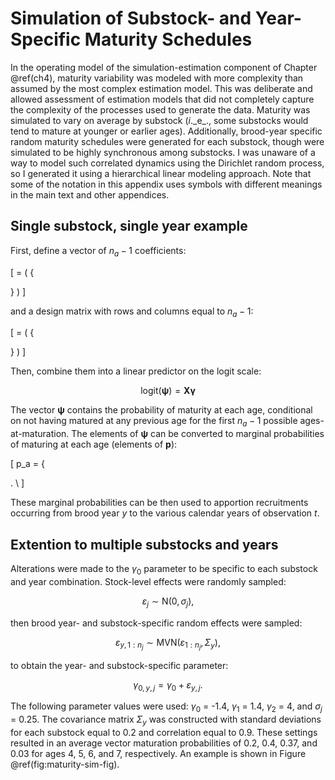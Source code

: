 # Simulation of Substock- and Year-Specific Maturity Schedules {#appendix-e}

\noindent
In the operating model of the simulation-estimation component of Chapter \@ref(ch4), maturity variability was modeled with more complexity than assumed by the most complex estimation model. This was deliberate and allowed assessment of estimation models that did not completely capture the complexity of the processes used to generate the data. Maturity was simulated to vary on average by substock (_i_._e_., some substocks would tend to mature at younger or earlier ages). Additionally, brood-year specific random maturity schedules were generated for each substock, though were simulated to be highly synchronous among substocks. I was unaware of a way to model such correlated dynamics using the Dirichlet random process, so I generated it using a hierarchical linear modeling approach. Note that some of the notation in this appendix uses symbols with different meanings in the main text and other appendices.

## Single substock, single year example

\noindent
First, define a vector of $n_a - 1$ coefficients:

\[
   \mathbf{X}=
  \left( {\begin{array}{ccc}
   \gamma_{0} & \gamma_1 & \gamma_2
  \end{array} } \right)
\]

\noindent
and a design matrix with rows and columns equal to $n_a - 1$:

\[
   \mathbf{X}=
  \left( {\begin{array}{ccc}
   1 & 0 & 0\\
   1 & 1 & 0\\
   1 & 0 & 1
  \end{array} } \right)
\]

\noindent
Then, combine them into a linear predictor on the logit scale:

$$\text{logit}(\boldsymbol{\psi}) = \mathbf{X}\boldsymbol{\gamma}$$

\noindent
The vector $\boldsymbol{\psi}$ contains the probability of maturity at each age, conditional on not having matured at any previous age for the first $n_a - 1$ possible ages-at-maturation. The elements of $\boldsymbol{\psi}$ can be converted to marginal probabilities of maturing at each age (elements of $\boldsymbol{p}$):

\[
  p_a = \left\{ \begin{array}{ll}
  \psi_a & \mbox{if $a = 1$} \\
  \psi_a(1 - \sum_{a=1}^{a-1} p_a) & \mbox{if 1 < $a$ < $n_a - 1$} \\
  1 - \sum_{a=1}^{a-1} p_a & \mbox{if $a = n_a$ } \\
  \end{array}
  \right. \\
\]

\noindent
These marginal probabilities can be then used to apportion recruitments occurring from brood year $y$ to the various calendar years of observation $t$.

## Extention to multiple substocks and years

\noindent
Alterations were made to the $\gamma_0$ parameter to be specific to each substock and year combination. Stock-level effects were randomly sampled:

$$\varepsilon_{j} \sim \text{N}(0, \sigma_{j}),$$

\noindent
then brood year- and substock-specific random effects were sampled:

$$\varepsilon_{y,1:n_j} \sim \text{MVN}(\varepsilon_{1:n_j}, \Sigma_{y}),$$

\noindent
to obtain the year- and substock-specific parameter:

$$\gamma_{0,y,j} = \gamma_0 + \varepsilon_{y,j}.$$

The following parameter values were used: $\gamma_0$ = -1.4, $\gamma_1$ = 1.4, $\gamma_2$ = 4, and $\sigma_{j}$ = 0.25. The covariance matrix $\Sigma_y$ was constructed with standard deviations for each substock equal to 0.2 and correlation equal to 0.9. These settings resulted in an average vector maturation probabilities of 0.2, 0.4, 0.37, and 0.03 for ages 4, 5, 6, and 7, respectively. An example is shown in Figure \@ref(fig:maturity-sim-fig).

\begin{figure}
  \centering
  \includegraphics{img/Ch4/maturity-sim-fig.jpg}
  \caption{Simulated probability of maturation-at-age for 13 simulated substocks over time. The horizontal dashed line represents maturity without substock or year random effects and the black solid represents the average across substocks. Note the highly correlated patterns in year-specific variability.}
  \label{fig:maturity-sim-fig}
\end{figure}

\singlespacing
\setlength{\parskip}{6pt plus 2pt minus 1pt}
